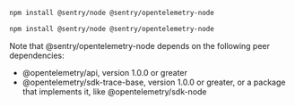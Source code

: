 ```bash {tabTitle:npm}
npm install @sentry/node @sentry/opentelemetry-node
```

```bash {tabTitle:yarn}
npm install @sentry/node @sentry/opentelemetry-node
```

<Note>

Note that @sentry/opentelemetry-node depends on the following peer dependencies:

- @opentelemetry/api, version 1.0.0 or greater
- @opentelemetry/sdk-trace-base, version 1.0.0 or greater, or a package that implements it, like @opentelemetry/sdk-node

</Note>

